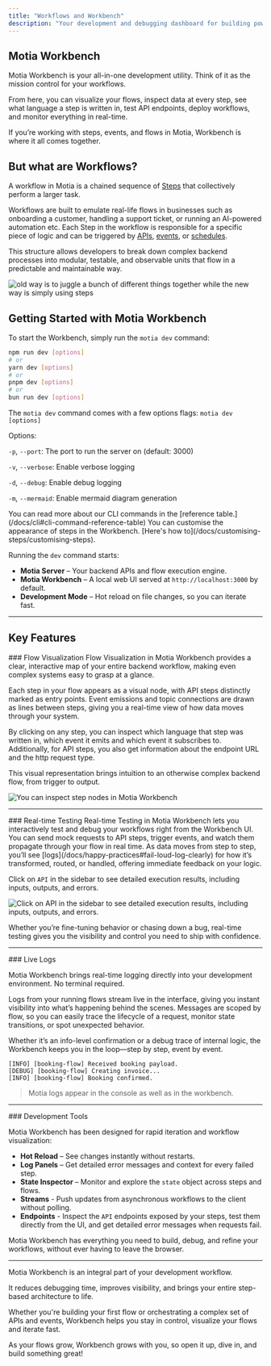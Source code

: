 ```yaml
---
title: "Workflows and Workbench"
description: "Your development and debugging dashboard for building powerful Motia flows."
---
```


## Motia Workbench

Motia Workbench is your all-in-one development utility. Think of it as the mission control for your workflows.

From here, you can visualize your flows, inspect data at every step, see what language a step is written in, test API endpoints, deploy workflows, and monitor everything in real-time.

If you’re working with steps, events, and flows in Motia, Workbench is where it all comes together.

## But what are Workflows?
A workflow in Motia is a chained sequence of [Steps](/docs/steps) that collectively perform a larger task. 

Workflows are built to emulate real-life flows in businesses such as onboarding a customer, handling a support ticket, or running an AI-powered automation etc. Each Step in the workflow is responsible for a specific piece of logic and can be triggered by [APIs](/docs/types-of-step#2-api-step), [events](/docs/types-of-step#1-event-step), or [schedules](/docs/types-of-step#3-cron-steps).

This structure allows developers to break down complex backend processes into modular, testable, and observable units that flow in a predictable and maintainable way.

![old way is to juggle a bunch of different things together while the new way is simply using steps](./img/outpu.gif)

## Getting Started with Motia Workbench

To start the Workbench, simply run the `motia dev` command:

```bash
npm run dev [options]
# or
yarn dev [options]
# or
pnpm dev [options]
# or
bun run dev [options]
```

The `motia dev` command comes with a few options flags:
<Callout title="Options" type="info">
`motia dev [options]`

Options:

  `-p`, `--port`: The port to run the server on (default: 3000)

  `-v`, `--verbose`: Enable verbose logging

  `-d`, `--debug`: Enable debug logging
  
  `-m`, `--mermaid`: Enable mermaid diagram generation
</Callout>

<Callout title="Motia CLI" type="info">
You can read more about our CLI commands in the [reference table.](/docs/cli#cli-command-reference-table)
</Callout>

<Callout title="Customising Steps" type="info">
You can customise the appearance of steps in the Workbench. [Here's how to](/docs/customising-steps/customising-steps).
</Callout>

Running the `dev` command starts:

- **Motia Server** – Your backend APIs and flow execution engine.
- **Motia Workbench** – A local web UI served at `http://localhost:3000` by default.
- **Development Mode** – Hot reload on file changes, so you can iterate fast.
---

## Key Features
<Steps>
<Step>
### Flow Visualization
Flow Visualization in Motia Workbench provides a clear, interactive map of your entire backend workflow, making even complex systems easy to grasp at a glance. 

Each step in your flow appears as a visual node, with API steps distinctly marked as entry points. Event emissions and topic connections are drawn as lines between steps, giving you a real-time view of how data moves through your system. 

By clicking on any step, you can inspect which language that step was written in, which event it emits and which event it subscribes to. Additionally, for API steps, you also get information about the endpoint URL and the http request type.

This visual representation brings intuition to an otherwise complex backend flow, from trigger to output.

![You can inspect step nodes in Motia Workbench](./img/wb-inspect.png)

---
</Step>
<Step>
### Real-time Testing
Real-time Testing in Motia Workbench lets you interactively test and debug your workflows right from the Workbench UI. You can send mock requests to API steps, trigger events, and watch them propagate through your flow in real time. As data moves from step to step, you’ll see [logs](/docs/happy-practices#fail-loud-log-clearly) for how it’s transformed, routed, or handled, offering immediate feedback on your logic. 

Click on `API` in the sidebar to see detailed execution results, including inputs, outputs, and errors. 

![Click on `API` in the sidebar to see detailed execution results, including inputs, outputs, and errors. ](./img/wb-api.png)

Whether you’re fine-tuning behavior or chasing down a bug, real-time testing gives you the visibility and control you need to ship with confidence.

---
</Step>
<Step>
### Live Logs

Motia Workbench brings real-time logging directly into your development environment. No terminal required. 

Logs from your running flows stream live in the interface, giving you instant visibility into what’s happening behind the scenes.  Messages are scoped by flow, so you can easily trace the lifecycle of a request, monitor state transitions, or spot unexpected behavior. 

Whether it’s an info-level confirmation or a debug trace of internal logic, the Workbench keeps you in the loop—step by step, event by event.

```log
[INFO] [booking-flow] Received booking payload.
[DEBUG] [booking-flow] Creating invoice...
[INFO] [booking-flow] Booking confirmed.
```
> Motia logs appear in the console as well as in the workbench.
---
</Step>
<Step>
### Development Tools

Motia Workbench has been designed for rapid iteration and workflow visualization:

- **Hot Reload** – See changes instantly without restarts.
- **Log Panels** – Get detailed error messages and context for every failed step.
- **State Inspector** – Monitor and explore the `state` object across steps and flows.
- **Streams** - Push updates from asynchronous workflows to the client without polling.
- **Endpoints** - Inspect the `API` endpoints exposed by your steps, test them directly from the UI, and get detailed error messages when requests fail.

Motia Workbench has everything you need to build, debug, and refine your workflows, without ever having to leave the browser.

---
</Step>
</Steps>


Motia Workbench is an integral part of your development workflow.

It reduces debugging time, improves visibility, and brings your entire step-based architecture to life. 

Whether you're building your first flow or orchestrating a complex set of APIs and events, Workbench helps you stay in control, visualize your flows and iterate fast.

As your flows grow, Workbench grows with you, so open it up, dive in, and build something great!
